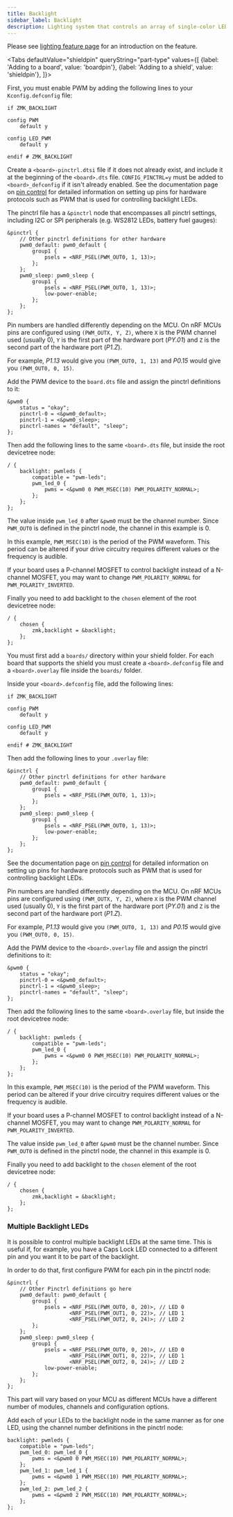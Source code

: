 ```yaml
---
title: Backlight
sidebar_label: Backlight
description: Lighting system that controls an array of single-color LEDs.
---
```



Please see [lighting feature page](../../../features/lighting.md#backlight) for an introduction on the feature.

<Tabs
  defaultValue="shieldpin"
  queryString="part-type"
  values={[
  {label: 'Adding to a board', value: 'boardpin'}, {label: 'Adding to a shield', value: 'shieldpin'},
]}>

<TabItem value="boardpin">

First, you must enable PWM by adding the following lines to your `Kconfig.defconfig` file:

```kconfig
if ZMK_BACKLIGHT

config PWM
    default y

config LED_PWM
    default y

endif # ZMK_BACKLIGHT
```

Create a `<board>-pinctrl.dtsi` file if it does not already exist, and include it at the beginning of the `<board>.dts` file. `CONFIG_PINCTRL=y` must be added to `<board>_defconfig` if it isn't already enabled.
See the documentation page on [pin control](../pinctrl.mdx) for detailed information on setting up pins for hardware protocols such as PWM that is used for controlling backlight LEDs.

The pinctrl file has a `&pinctrl` node that encompasses all pinctrl settings, including I2C or SPI peripherals (e.g. WS2812 LEDs, battery fuel gauges):

```dts
&pinctrl {
    // Other pinctrl definitions for other hardware
    pwm0_default: pwm0_default {
        group1 {
            psels = <NRF_PSEL(PWM_OUT0, 1, 13)>;
        };
    };
    pwm0_sleep: pwm0_sleep {
        group1 {
            psels = <NRF_PSEL(PWM_OUT0, 1, 13)>;
            low-power-enable;
        };
    };
};
```

Pin numbers are handled differently depending on the MCU. On nRF MCUs pins are configured using `(PWM_OUTX, Y, Z)`, where `X` is the PWM channel used (usually 0), `Y` is the first part of the hardware port (_PY.01_) and `Z` is the second part of the hardware port (_P1.Z_).

For example, _P1.13_ would give you `(PWM_OUT0, 1, 13)` and _P0.15_ would give you `(PWM_OUT0, 0, 15)`.

Add the PWM device to the `board.dts` file and assign the pinctrl definitions to it:

```dts
&pwm0 {
    status = "okay";
    pinctrl-0 = <&pwm0_default>;
    pinctrl-1 = <&pwm0_sleep>;
    pinctrl-names = "default", "sleep";
};
```

Then add the following lines to the same `<board>.dts` file, but inside the root devicetree node:

```dts
/ {
    backlight: pwmleds {
        compatible = "pwm-leds";
        pwm_led_0 {
            pwms = <&pwm0 0 PWM_MSEC(10) PWM_POLARITY_NORMAL>;
        };
    };
};
```

The value inside `pwm_led_0` after `&pwm0` must be the channel number. Since `PWM_OUT0` is defined in the pinctrl node, the channel in this example is 0.

In this example, `PWM_MSEC(10)` is the period of the PWM waveform. This period can be altered if your drive circuitry requires different values or the frequency is audible.

If your board uses a P-channel MOSFET to control backlight instead of a N-channel MOSFET, you may want to change `PWM_POLARITY_NORMAL` for `PWM_POLARITY_INVERTED`.

Finally you need to add backlight to the `chosen` element of the root devicetree node:

```dts
/ {
    chosen {
        zmk,backlight = &backlight;
    };
};
```

</TabItem>
<TabItem value="shieldpin">

You must first add a `boards/` directory within your shield folder. For each board that supports the shield you must create a `<board>.defconfig` file and a `<board>.overlay` file inside the `boards/` folder.

Inside your `<board>.defconfig` file, add the following lines:

```kconfig
if ZMK_BACKLIGHT

config PWM
    default y

config LED_PWM
    default y

endif # ZMK_BACKLIGHT
```

Then add the following lines to your `.overlay` file:

```dts
&pinctrl {
    // Other pinctrl definitions for other hardware
    pwm0_default: pwm0_default {
        group1 {
            psels = <NRF_PSEL(PWM_OUT0, 1, 13)>;
        };
    };
    pwm0_sleep: pwm0_sleep {
        group1 {
            psels = <NRF_PSEL(PWM_OUT0, 1, 13)>;
            low-power-enable;
        };
    };
};
```

See the documentation page on [pin control](../pinctrl.mdx) for detailed information on setting up pins for hardware protocols such as PWM that is used for controlling backlight LEDs.

Pin numbers are handled differently depending on the MCU. On nRF MCUs pins are configured using `(PWM_OUTX, Y, Z)`, where `X` is the PWM channel used (usually 0), `Y` is the first part of the hardware port (_PY.01_) and `Z` is the second part of the hardware port (_P1.Z_).

For example, _P1.13_ would give you `(PWM_OUT0, 1, 13)` and _P0.15_ would give you `(PWM_OUT0, 0, 15)`.

Add the PWM device to the `<board>.overlay` file and assign the pinctrl definitions to it:

```dts
&pwm0 {
    status = "okay";
    pinctrl-0 = <&pwm0_default>;
    pinctrl-1 = <&pwm0_sleep>;
    pinctrl-names = "default", "sleep";
};
```

Then add the following lines to the same `<board>.overlay` file, but inside the root devicetree node:

```
/ {
    backlight: pwmleds {
        compatible = "pwm-leds";
        pwm_led_0 {
            pwms = <&pwm0 0 PWM_MSEC(10) PWM_POLARITY_NORMAL>;
        };
    };
};
```

In this example, `PWM_MSEC(10)` is the period of the PWM waveform. This period can be altered if your drive circuitry requires different values or the frequency is audible.

If your board uses a P-channel MOSFET to control backlight instead of a N-channel MOSFET, you may want to change `PWM_POLARITY_NORMAL` for `PWM_POLARITY_INVERTED`.

The value inside `pwm_led_0` after `&pwm0` must be the channel number. Since `PWM_OUT0` is defined in the pinctrl node, the channel in this example is 0.

Finally you need to add backlight to the `chosen` element of the root devicetree node:

```dts
/ {
    chosen {
        zmk,backlight = &backlight;
    };
};
```

</TabItem>
</Tabs>

### Multiple Backlight LEDs

It is possible to control multiple backlight LEDs at the same time. This is useful if, for example, you have a Caps Lock LED connected to a different pin and you want it to be part of the backlight.

In order to do that, first configure PWM for each pin in the pinctrl node:

```dts
&pinctrl {
    // Other Pinctrl definitions go here
    pwm0_default: pwm0_default {
        group1 {
            psels = <NRF_PSEL(PWM_OUT0, 0, 20)>, // LED 0
                    <NRF_PSEL(PWM_OUT1, 0, 22)>, // LED 1
                    <NRF_PSEL(PWM_OUT2, 0, 24)>; // LED 2
        };
    };
    pwm0_sleep: pwm0_sleep {
        group1 {
            psels = <NRF_PSEL(PWM_OUT0, 0, 20)>, // LED 0
                    <NRF_PSEL(PWM_OUT1, 0, 22)>, // LED 1
                    <NRF_PSEL(PWM_OUT2, 0, 24)>; // LED 2
            low-power-enable;
        };
    };
};
```

This part will vary based on your MCU as different MCUs have a different number of modules, channels and configuration options.

Add each of your LEDs to the backlight node in the same manner as for one LED, using the channel number definitions in the pinctrl node:

```dts
backlight: pwmleds {
    compatible = "pwm-leds";
    pwm_led_0: pwm_led_0 {
        pwms = <&pwm0 0 PWM_MSEC(10) PWM_POLARITY_NORMAL>;
    };
    pwm_led_1: pwm_led_1 {
        pwms = <&pwm0 1 PWM_MSEC(10) PWM_POLARITY_NORMAL>;
    };
    pwm_led_2: pwm_led_2 {
        pwms = <&pwm0 2 PWM_MSEC(10) PWM_POLARITY_NORMAL>;
    };
};
```
